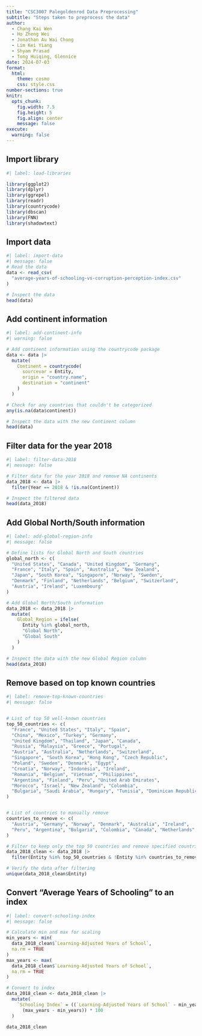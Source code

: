 ```yaml
---
title: "CSC3007 Palegoldenrod Data Preprocessing"
subtitle: "Steps taken to preprocess the data"
author:
  - Chang Kai Wen
  - Ho Zheng Wei
  - Jonathan Au Wai Chong
  - Lim Kei Yiang
  - Shyam Prasad
  - Tong Huiqing, Glennice
date: 2024-07-03
format: 
  html:
    theme: cosmo
    css: style.css
number-sections: true
knitr:
  opts_chunk:
    fig.width: 7.5
    fig.height: 5
    fig.align: center
    message: false
execute:
  warning: false
---
```


## Import library

```r
#| label: load-libraries

library(ggplot2)
library(dplyr)
library(ggrepel)
library(readr)
library(countrycode)
library(dbscan)
library(FNN)
library(shadowtext)
```

## Import data

```r
#| label: import-data
#| message: false
# Read the data
data <- read_csv(
  "average-years-of-schooling-vs-corruption-perception-index.csv"
)

# Inspect the data
head(data)
```

## Add continent information

```r
#| label: add-continent-info
#| warning: false

# Add continent information using the countrycode package
data <- data |>
  mutate(
    Continent = countrycode(
      sourcevar = Entity,
      origin = "country.name",
      destination = "continent"
    )
  )

# Check for any countries that couldn't be categorized
any(is.na(data$continent))

# Inspect the data with the new Continent column
head(data)
```
## Filter data for the year 2018

```r
#| label: filter-data-2018
#| message: false

# Filter data for the year 2018 and remove NA continents
data_2018 <- data |>
  filter(Year == 2018 & !is.na(Continent))

# Inspect the filtered data
head(data_2018)
```

## Add Global North/South information

```r
#| label: add-global-region-info
#| message: false

# Define lists for Global North and South countries
global_north <- c(
  "United States", "Canada", "United Kingdom", "Germany",
  "France", "Italy", "Spain", "Australia", "New Zealand",
  "Japan", "South Korea", "Singapore", "Norway", "Sweden",
  "Denmark", "Finland", "Netherlands", "Belgium", "Switzerland",
  "Austria", "Ireland", "Luxembourg"
)

# Add Global North/South information
data_2018 <- data_2018 |>
  mutate(
    Global_Region = ifelse(
      Entity %in% global_north,
      "Global North",
      "Global South"
    )
  )

# Inspect the data with the new Global Region column
head(data_2018)
```

## Remove based on top known countries

```r
#| label: remove-top-known-countries
#| message: false


# List of top 50 well-known countries
top_50_countries <- c(
  "France", "United States", "Italy", "Spain",
  "China", "Mexico", "Turkey", "Germany",
  "United Kingdom", "Thailand", "Japan", "Canada",
  "Russia", "Malaysia", "Greece", "Portugal",
  "Austria", "Australia", "Netherlands", "Switzerland",
  "Singapore", "South Korea", "Hong Kong", "Czech Republic",
  "Poland", "Sweden", "Denmark", "Egypt",
  "Croatia", "Norway", "Indonesia", "Ireland",
  "Romania", "Belgium", "Vietnam", "Philippines",
  "Argentina", "Finland", "Peru", "United Arab Emirates",
  "Morocco", "Israel", "New Zealand", "Colombia",
  "Bulgaria", "Saudi Arabia", "Hungary", "Tunisia", "Dominican Republic"
)


# List of countries to manually remove
countries_to_remove <- c(
  "Austria", "Germany", "Norway", "Denmark", "Australia", "Ireland",
  "Peru", "Argentina", "Bulgaria", "Colombia", "Canada", "Netherlands"
)

# Filter to keep only the top 50 countries and remove specified countries
data_2018_clean <- data_2018 |>
  filter(Entity %in% top_50_countries & !Entity %in% countries_to_remove)

# Verify the data after filtering
unique(data_2018_clean$Entity)
```

## Convert "Average Years of Schooling" to an index

```r
#| label: convert-schooling-index
#| message: false

# Calculate min and max for scaling
min_years <- min(
  data_2018_clean$`Learning-Adjusted Years of School`,
  na.rm = TRUE
)
max_years <- max(
  data_2018_clean$`Learning-Adjusted Years of School`,
  na.rm = TRUE
)

# Convert to index
data_2018_clean <- data_2018_clean |>
  mutate(
    `Schooling Index` = ((`Learning-Adjusted Years of School` - min_years) /
      (max_years - min_years)) * 100
  )

data_2018_clean
```
